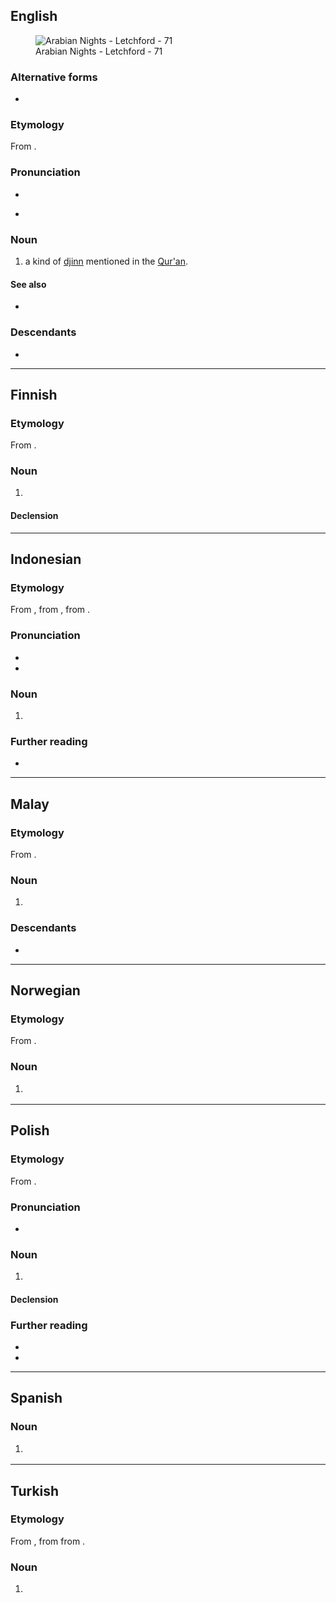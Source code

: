 {{also|Ifrit}}
==English==
{{wp}}
[[File:Arabian Nights - Letchford - 71.jpg|thumb|Arabian Nights - Letchford - 71]]

===Alternative forms===
* {{alter|en|'ifrit|ʿifrīt|'ifriit|ʿefrīt|ʿefrēt|'afreet|'afret|'afreit|'afrit|'afriit|'efreet|'efret|efreit|'efriit|'efrit|'ifreet|'ifret|'ifreit|afreet|afret|afreit|afrit|afriit|efreet|efret|efreit|efriet|efrit|efriit|ifreet|ifret|ifreit|ifriet|ifrite|ifriite}}

===Etymology===
From {{bor|en|ar|عِفْرِيت}}.

===Pronunciation===
* {{IPA|en|/ɪˈfɹiːt/}}
* {{a|nonstandard|spelling pronunciation}} {{IPA|en|/ˈɪf.ɹɪt/}}

===Noun===
{{en-noun}}

# {{lb|en|Islamic mythology}} a kind of [[djinn]] mentioned in the [[Qur'an]].

====See also====
* {{l|en|blue-capped ifrit}}

{{c|en|Islam}}

===Descendants===
* {{descendant|ja|イフリート|tr=ifurīto|bor=1}}

----

==Finnish==
{{wp|lang=fi}}

===Etymology===
From {{bor|fi|ar|عِفْرِيت}}.

===Noun===
{{fi-noun}}

# {{lb|fi|Islamic mythology}} {{l|en|ifrit}}

====Declension====
{{fi-decl-risti|ifrit|||ä|i=0}}

----

==Indonesian==
{{wp|lang=id}}

===Etymology===
From {{inh|id|ms|ifrit}}, from {{inh|id|ms-cla|ifrit}}, from {{der|id|ar|عِفْرِيت}}.

===Pronunciation===
* {{IPA|id|[ˈɪfrɪt̚]}}
* {{hyphenation|id|if|rit}}

===Noun===
{{id-noun}}

# {{lb|id|Islam}} {{l|en|ifrit}}

===Further reading===
* {{R:KBBI Daring}}

----

==Malay==
{{wp|lang=ms}}

===Etymology===
From {{bor|ms|ar|عِفْرِيت}}.

===Noun===
{{ms-noun|j=عفريت}}

# {{lb|ms|Islamic mythology}} {{l|en|ifrit}}

===Descendants===
* {{descendant|id|ifrit|alts=1}}

----

==Norwegian==
{{attention|nb|Norwegian Bokmål and Norwegian Nynorsk are considered two separate languages on Wiktionary, so this entry should not be created for "Norwegian". I would split it myself, but the word is of dubious existence, not included in any dictionary.}}

===Etymology===
From {{bor|no|ar|عِفْرِيت}}.

===Noun===
{{no-noun}}
# {{lb|no|Islamic mythology}} {{l|en|ifrit}}

----

==Polish==
{{wp|lang=pl}}

===Etymology===
From {{bor|pl|ar|عِفْرِيت}}.

===Pronunciation===
* {{pl-IPA}}

===Noun===
{{pl-noun|m-an}}

# {{lb|pl|Islam|mythology}} {{l|en|ifrit}}

====Declension====
{{pl-decl-noun-m-an}}

===Further reading===
* {{R:pl:WSJP}}
* {{R:PWN}}

----

==Spanish==
{{wikipedia|lang=es}}

===Noun===
{{es-noun|m}}

# {{lb|es|Islamic mythology}} {{l|en|ifrit}}

{{c|es|Folklore|Islam|Mythological creatures}}

----

==Turkish==
{{wp|lang=tr}}

===Etymology===
From {{inh|tr|ota|عفریت}}, from from {{der|tr|ar|عِفْرِيت}}.

===Noun===
{{tr-noun|ifridi|ifritler}}

# {{lb|tr|Islam}} {{l|en|ifrit}}